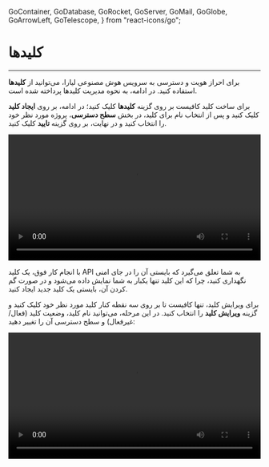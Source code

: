   GoContainer,
  GoDatabase,
  GoRocket,
  GoServer,
  GoMail,
  GoGlobe,
  GoArrowLeft,
  GoTelescope,
} from "react-icons/go";


<Layout>
<Head>
<title>مستندات کار با کلیدها در محصول هوش مصنوعی - لیارا</title>
<meta property="og:title" content="مستندات خدمات رایانش ابری لیارا" />
<meta property="og:description" content="مستندات مربوط به مدیریت کلیدها در محصول هوش مصنوعی لیارا"  />
</Head>


# کلیدها
<hr className="mb-2" />

برای احراز هویت و دسترسی به سرویس هوش مصنوعی لیارا، می‌توانید 
از **کلیدها** استفاده کنید. در ادامه، به نحوه مدیریت کلیدها پرداخته شده است.

<Section id='create' title='ساخت کلید'/>

برای ساخت کلید کافیست 
بر روی گزینه <b>کلیدها</b> کلیک کنید؛ در ادامه، بر روی <b>ایجاد کلید</b> کلیک کنید و پس از انتخاب نام برای کلید، در بخش <b>سطح دسترسی</b>، پروژه مورد نظر خود را انتخاب کنید و در نهایت، بر روی گزینه <b>تایید</b> کلیک کنید. 
    <div className="h-3" />

<video
    src="https://media.liara.ir/ai/create-new-ai-key.mp4"
    controls="controls"
    className="block w-full"
    width="100%"
/>  
<div className="h-4" />

با انجام کار فوق، یک <Important>کلید API</Important> به شما تعلق می‌گیرد که بایستی آن را در جای امنی نگهداری کنید، چرا که این کلید تنها یکبار به شما نمایش داده می‌شود و در صورت گم کردن آن، بایستی یک کلید جدید ایجاد کنید.
 
<Section id='edit' title='ویرایش کلید'/>

برای ویرایش کلید، تنها کافیست تا بر روی سه نقطه کنار کلید مورد نظر خود کلیک کنید و گزینه **ویرایش کلید** را انتخاب کنید. 
در این مرحله، می‌توانید نام کلید، وضعیت کلید (فعال/غیرفعال) و سطح دسترسی آن را تغییر دهید:

<div className="h-2" />
<video
  src="https://media.liara.ir/ai/edit-ai-key.mp4"
  controls="controls"
  className="block w-full"
  width="100%"
/>

<Section id='delete' title='حذف کلید'/>

برای حذف کلید، کافیست تا بر روی سه نقطه کنار کلید مورد نظر خود کلیک کنید و گزینه **حذف کلید** را انتخاب کنید. سپس به منظور تایید، بر روی گزینه **حذف کلید** کلیک کنید. با انجام این کار، کلید مورد نظر شما حذف خواهد شد.

<div className="h-2" />
<video
  src="https://media.liara.ir/ai/delete-ai-key.mp4"
  controls="controls"
  className="block w-full"
  width="100%" 
/>
<div className="h-2" />

<Alert variant="error">
  <p>
 با حذف کلید، امکان دسترسی به سرویس هوش مصنوعی با استفاده از آن کلید، از بین خواهد رفت.
  </p>
</Alert>

</Layout>